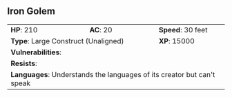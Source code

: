 ## Iron Golem {#monster-iron-golem}

```{=html}
<table class="table table-striped">
    <tbody>
        <tr>                    
            <td><b>HP</b>: 210</td>
            <td><b>AC</b>: 20</td>
            <td><b>Speed</b>: 30 feet</td>
        </tr>
        <tr>
            <td colspan="2"><b>Type</b>: Large Construct (Unaligned)</td>
            <td><b>XP</b>: 15000</td>
        </tr>
        <tr>
            <td colspan="3"><b>Vulnerabilities</b>: </td>
        </tr>
        <tr>
            <td colspan="3"><b>Resists</b>: </td>
        </tr>
        <tr>
            <td colspan="3"><b>Languages</b>: Understands the languages of its creator but can't speak</td>
        </tr>
    </tbody>
</table>
```